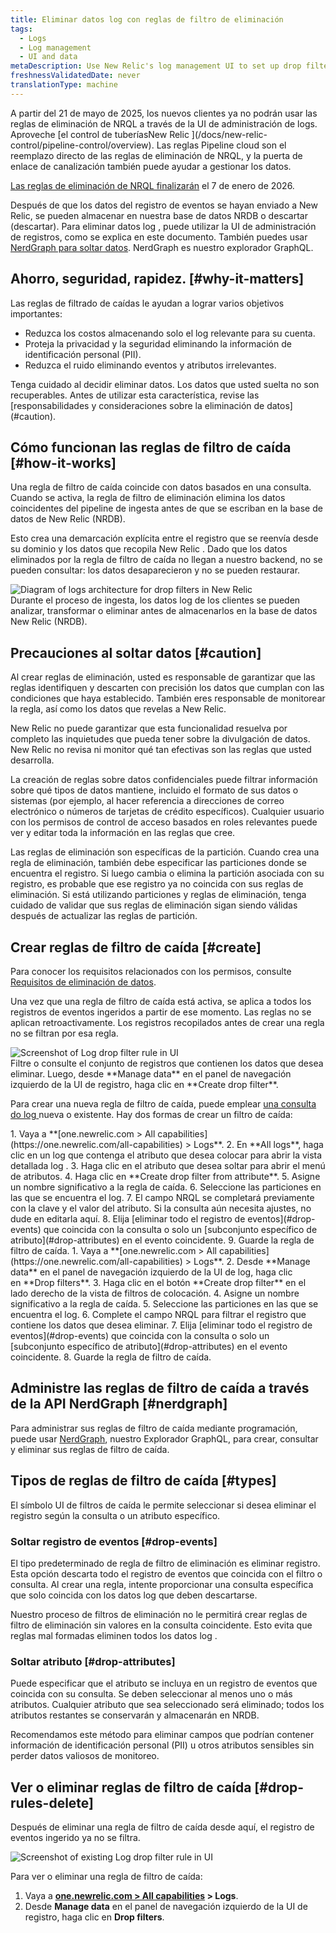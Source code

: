 ```yaml
---
title: Eliminar datos log con reglas de filtro de eliminación
tags:
  - Logs
  - Log management
  - UI and data
metaDescription: Use New Relic's log management UI to set up drop filter rules for dropping specific types of log data.
freshnessValidatedDate: never
translationType: machine
---
```


<Callout variant="important">
  A partir del 21 de mayo de 2025, los nuevos clientes ya no podrán usar las reglas de eliminación de NRQL a través de la UI de administración de logs. Aproveche [el control de tuberíasNew Relic ](/docs/new-relic-control/pipeline-control/overview). Las reglas Pipeline cloud son el reemplazo directo de las reglas de eliminación de NRQL, y la puerta de enlace de canalización también puede ayudar a gestionar los datos.

  [Las reglas de eliminación de NRQL finalizarán](/eol/2025/06/drop-rule-filter) el 7 de enero de 2026.
</Callout>

Después de que los datos del registro de eventos se hayan enviado a New Relic, se pueden almacenar en nuestra base de datos NRDB o descartar (descartar). Para eliminar datos log , puede utilizar la UI de administración de registros, como se explica en este documento. También puedes usar [NerdGraph para soltar datos](/docs/accounts/accounts/data-management/drop-data-using-nerdgraph). NerdGraph es nuestro explorador GraphQL.

## Ahorro, seguridad, rapidez. [#why-it-matters]

Las reglas de filtrado de caídas le ayudan a lograr varios objetivos importantes:

* Reduzca los costos almacenando solo el log relevante para su cuenta.
* Proteja la privacidad y la seguridad eliminando la información de identificación personal (PII).
* Reduzca el ruido eliminando eventos y atributos irrelevantes.

<Callout variant="caution">
  Tenga cuidado al decidir eliminar datos. Los datos que usted suelta no son recuperables. Antes de utilizar esta característica, revise las [responsabilidades y consideraciones sobre la eliminación de datos](#caution).
</Callout>

## Cómo funcionan las reglas de filtro de caída [#how-it-works]

Una regla de filtro de caída coincide con datos basados en una consulta. Cuando se activa, la regla de filtro de eliminación elimina los datos coincidentes del pipeline de ingesta antes de que se escriban en la base de datos de New Relic (NRDB).

Esto crea una demarcación explícita entre el registro que se reenvía desde su dominio y los datos que recopila New Relic . Dado que los datos eliminados por la regla de filtro de caída no llegan a nuestro backend, no se pueden consultar: los datos desaparecieron y no se pueden restaurar.

<img title="Logs architecture for drop filters in New Relic" alt="Diagram of logs architecture for drop filters in New Relic" src="/images/logs_diagram_ingest-pipeline.webp" />

<figcaption>
  Durante el proceso de ingesta, los datos log de los clientes se pueden analizar, transformar o eliminar antes de almacenarlos en la base de datos New Relic (NRDB).
</figcaption>

## Precauciones al soltar datos [#caution]

Al crear reglas de eliminación, usted es responsable de garantizar que las reglas identifiquen y descarten con precisión los datos que cumplan con las condiciones que haya establecido. También eres responsable de monitorear la regla, así como los datos que revelas a New Relic.

New Relic no puede garantizar que esta funcionalidad resuelva por completo las inquietudes que pueda tener sobre la divulgación de datos. New Relic no revisa ni monitor qué tan efectivas son las reglas que usted desarrolla.

La creación de reglas sobre datos confidenciales puede filtrar información sobre qué tipos de datos mantiene, incluido el formato de sus datos o sistemas (por ejemplo, al hacer referencia a direcciones de correo electrónico o números de tarjetas de crédito específicos). Cualquier usuario con los permisos de control de acceso basados en roles relevantes puede ver y editar toda la información en las reglas que cree.

<Callout variant="caution">
  Las reglas de eliminación son específicas de la partición. Cuando crea una regla de eliminación, también debe especificar las particiones donde se encuentra el registro. Si luego cambia o elimina la partición asociada con su registro, es probable que ese registro ya no coincida con sus reglas de eliminación. Si está utilizando particiones y reglas de eliminación, tenga cuidado de validar que sus reglas de eliminación sigan siendo válidas después de actualizar las reglas de partición.
</Callout>

## Crear reglas de filtro de caída [#create]

Para conocer los requisitos relacionados con los permisos, consulte [Requisitos de eliminación de datos](/docs/data-apis/manage-data/drop-data-using-nerdgraph#requirements).

Una vez que una regla de filtro de caída está activa, se aplica a todos los registros de eventos ingeridos a partir de ese momento. Las reglas no se aplican retroactivamente. Los registros recopilados antes de crear una regla no se filtran por esa regla.

<img title="Log drop filter rule" alt="Screenshot of Log drop filter rule in UI" src="/images/logs_screenshot-full_drop-filter-selection-2.webp" />

<figcaption>
  Filtre o consulte el conjunto de registros que contienen los datos que desea eliminar. Luego, desde <DNT>**Manage data**</DNT> en el panel de navegación izquierdo de la UI de registro, haga clic en <DNT>**Create drop filter**</DNT>.
</figcaption>

Para crear una nueva regla de filtro de caída, puede emplear [una consulta do log ](/docs/logs/new-relic-logs/ui-data/query-syntax-logs)nueva o existente. Hay dos formas de crear un filtro de caída:

<CollapserGroup>
  <Collapser id="from-attribute" title="De un atributo">
    1. Vaya a <DNT>**[one.newrelic.com &gt; All capabilities](https://one.newrelic.com/all-capabilities) &gt; Logs**</DNT>.
    2. En **All logs**, haga clic en un log que contenga el atributo que desea colocar para abrir la vista detallada log .
    3. Haga clic en el atributo que desea soltar para abrir el menú de atributos.
    4. Haga clic en **Create drop filter from attribute**.
    5. Asigne un nombre significativo a la regla de caída.
    6. Seleccione las particiones en las que se encuentra el log.
    7. El campo NRQL se completará previamente con la clave y el valor del atributo. Si la consulta aún necesita ajustes, no dude en editarla aquí.
    8. Elija [eliminar todo el registro de eventos](#drop-events) que coincida con la consulta o solo un [subconjunto específico de atributo](#drop-attributes) en el evento coincidente.
    9. Guarde la regla de filtro de caída.
  </Collapser>

  <Collapser id="from-scratch" title="Desde cero">
    1. Vaya a <DNT>**[one.newrelic.com &gt; All capabilities](https://one.newrelic.com/all-capabilities) &gt; Logs**</DNT>.
    2. Desde **Manage data** en el panel de navegación izquierdo de la UI de log, haga clic en **Drop filters**.
    3. Haga clic en el botón **Create drop filter** en el lado derecho de la vista de filtros de colocación.
    4. Asigne un nombre significativo a la regla de caída.
    5. Seleccione las particiones en las que se encuentra el log.
    6. Complete el campo NRQL para filtrar el registro que contiene los datos que desea eliminar.
    7. Elija [eliminar todo el registro de eventos](#drop-events) que coincida con la consulta o solo un [subconjunto específico de atributo](#drop-attributes) en el evento coincidente.
    8. Guarde la regla de filtro de caída.
  </Collapser>
</CollapserGroup>

## Administre las reglas de filtro de caída a través de la API NerdGraph [#nerdgraph]

Para administrar sus reglas de filtro de caída mediante programación, puede usar [NerdGraph](/docs/accounts/accounts/data-management/drop-data-using-nerdgraph), nuestro Explorador GraphQL, para crear, consultar y eliminar sus reglas de filtro de caída.

## Tipos de reglas de filtro de caída [#types]

El símbolo UI de filtros de caída le permite seleccionar si desea eliminar el registro según la consulta o un atributo específico.

### Soltar registro de eventos [#drop-events]

El tipo predeterminado de regla de filtro de eliminación es eliminar registro. Esta opción descarta todo el registro de eventos que coincida con el filtro o consulta. Al crear una regla, intente proporcionar una consulta específica que solo coincida con los datos log que deben descartarse.

Nuestro proceso de filtros de eliminación no le permitirá crear reglas de filtro de eliminación sin valores en la consulta coincidente. Esto evita que reglas mal formadas eliminen todos los datos log .

### Soltar atributo [#drop-attributes]

Puede especificar que el atributo se incluya en un registro de eventos que coincida con su consulta. Se deben seleccionar al menos uno o más atributos. Cualquier atributo que sea seleccionado será eliminado; todos los atributos restantes se conservarán y almacenarán en NRDB.

<Callout variant="tip">
  Recomendamos este método para eliminar campos que podrían contener información de identificación personal (PII) u otros atributos sensibles sin perder datos valiosos de monitoreo.
</Callout>

## Ver o eliminar reglas de filtro de caída [#drop-rules-delete]

Después de eliminar una regla de filtro de caída desde aquí, el registro de eventos ingerido ya no se filtra.

<img title="Log drop filter rule" alt="Screenshot of existing Log drop filter rule in UI" src="/images/logs_screenshot-full_drop-filter-view2.webp" />

Para ver o eliminar una regla de filtro de caída:

1. Vaya a <DNT>**[one.newrelic.com &gt; All capabilities](https://one.newrelic.com/all-capabilities) &gt; Logs**</DNT>.
2. Desde <DNT>**Manage data**</DNT> en el panel de navegación izquierdo de la UI de registro, haga clic en <DNT>**Drop filters**</DNT>.